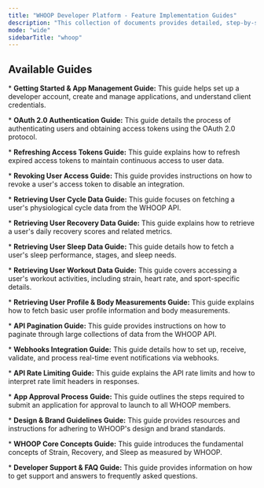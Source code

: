 ```yaml
---
title: "WHOOP Developer Platform - Feature Implementation Guides"
description: "This collection of documents provides detailed, step-by-step guides for Coding AI Agents to implement various features of the WHOOP Developer Platform."
mode: "wide"
sidebarTitle: "whoop"
---
```


## Available Guides

\*   **Getting Started & App Management Guide:** This guide helps set up a developer account, create and manage applications, and understand client credentials.

\*   **OAuth 2.0 Authentication Guide:** This guide details the process of authenticating users and obtaining access tokens using the OAuth 2.0 protocol.

\*   **Refreshing Access Tokens Guide:** This guide explains how to refresh expired access tokens to maintain continuous access to user data.

\*   **Revoking User Access Guide:** This guide provides instructions on how to revoke a user's access token to disable an integration.

\*   **Retrieving User Cycle Data Guide:** This guide focuses on fetching a user's physiological cycle data from the WHOOP API.

\*   **Retrieving User Recovery Data Guide:** This guide explains how to retrieve a user's daily recovery scores and related metrics.

\*   **Retrieving User Sleep Data Guide:** This guide details how to fetch a user's sleep performance, stages, and sleep needs.

\*   **Retrieving User Workout Data Guide:** This guide covers accessing a user's workout activities, including strain, heart rate, and sport-specific details.

\*   **Retrieving User Profile & Body Measurements Guide:** This guide explains how to fetch basic user profile information and body measurements.

\*   **API Pagination Guide:** This guide provides instructions on how to paginate through large collections of data from the WHOOP API.

\*   **Webhooks Integration Guide:** This guide details how to set up, receive, validate, and process real-time event notifications via webhooks.

\*   **API Rate Limiting Guide:** This guide explains the API rate limits and how to interpret rate limit headers in responses.

\*   **App Approval Process Guide:** This guide outlines the steps required to submit an application for approval to launch to all WHOOP members.

\*   **Design & Brand Guidelines Guide:** This guide provides resources and instructions for adhering to WHOOP's design and brand standards.

\*   **WHOOP Core Concepts Guide:** This guide introduces the fundamental concepts of Strain, Recovery, and Sleep as measured by WHOOP.

\*   **Developer Support & FAQ Guide:** This guide provides information on how to get support and answers to frequently asked questions.